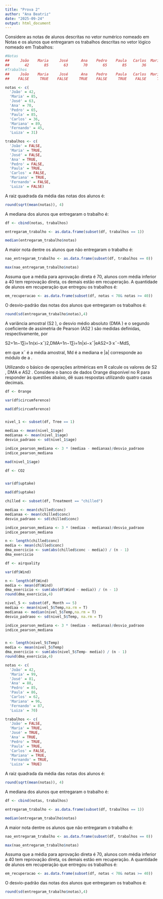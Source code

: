 ```yaml
---
title: "Prova 2"
author: "Ana Beatriz"
date: "2025-09-24"
output: html_document
---
```

Considere as notas de alunos descritas no vetor numérico nomeado em Notas
 e os alunos que entregaram os trabalhos descritas no vetor lógico nomeado em Trabalhos:
```r
#Notas
##     João    Maria     José      Ana    Pedro    Paula   Carlos  Mariana Fernando    Luiza 
##       42       85       63       70       65       85       36       89       45       31
#Trabalhos
##     João    Maria     José      Ana    Pedro    Paula   Carlos  Mariana Fernando    Luiza 
##    FALSE     TRUE    FALSE     TRUE    FALSE     TRUE    FALSE     TRUE    FALSE    FALSE
```

```r
notas <- c(
  'João' = 42,
  'Maria' = 85,
  'José' = 63,
  'Ana' = 70, 
  'Pedro' = 65,
  'Paula' = 85,
  'Carlos' = 36, 
  'Mariana' = 89,
  'Fernando' = 45, 
  'Luiza' = 31)

trabalhos <- c(
  'João' = FALSE,
  'Maria' = TRUE,
  'José' = FALSE,
  'Ana' = TRUE, 
  'Pedro' = FALSE,
  'Paula' = TRUE,
  'Carlos' = FALSE, 
  'Mariana' = TRUE,
  'Fernando' = FALSE, 
  'Luiza' = FALSE)


```


A raiz quadrada da média das notas dos alunos é: 
```r
round(sqrt(mean(notas)), 4)
```
A mediana dos alunos que entregaram o trabalho é: 
```r
df <- cbind(notas, trabalhos)

entregaram_trabalho <- as.data.frame(subset(df, trabalhos == 1)) 

median(entregaram_trabalho$notas)
```
A maior nota dentre os alunos que não entregaram o trabalho é: 
```r
nao_entregaram_trabalho <- as.data.frame(subset(df, trabalhos == 0))

max(nao_entregaram_trabalho$notas)
```
Assuma que a média para aprovação direta é 70, alunos com média inferior a 40 tem reprovação direta, os demais estão em recuperação. A quantidade de alunos em recuperação que entregou os trabalhos é: 
```r
em_recuperacao <- as.data.frame(subset(df, notas < 70& notas >= 40))


```

 O desvio-padrão das notas dos alunos que entregaram os trabalhos é: 
 
```r
round(sd(entregaram_trabalho$notas),4)
```
 
 A variância amostral (S2
), o desvio médio absoluto (DMA
) e o segundo coeficiente de assimetria de Pearson (AS2
) são medidas definidas, respectivamente, por

S2=1n−1∑i=1n(xi−x¯)2,DMA=1n−1∑i=1n|xi−x¯|eAS2=3⋅x¯−MdS,

em que x¯
 é a média amostral, Md
 é a mediana e |a|
 corresponde ao módulo de a
.

Utilizando o básico de operações aritméricas em R calcule os valores de S2
, DMA
 e AS2
. Considere o banco de dados Orange disponível no R para responder às questões abaixo, dê suas respostas utilizando quatro casas decimais.
```r

df <- Orange

var(df$circumference)

mad(df$circumference)



```
```r
nivel_1 <- subset(df, Tree == 1)

mediaa <- mean(nivel_1$age)
medianaa <- mean(nivel_1$age)
desvio_padraoo <- sd(nivel_1$age)

indice_pearson_mediana <- 3 * (mediaa - medianaa)/desvio_padraoo
indice_pearson_mediana

mad(nivel_1$age)
```
```r
df <- CO2


var(df$uptake)

```
```r
mad(df$uptake)

chilled <- subset(df, Treatment == "chilled")

mediaa <- mean(chilled$conc)
medianaa <- mean(chilled$conc)
desvio_padraoo <- sd(chilled$conc)

indice_pearson_mediana <- 3 * (mediaa - medianaa)/desvio_padraoo
indice_pearson_mediana

n <- length(chilled$conc)
media <- mean(chilled$conc)
dma_exercicio <- sum(abs(chilled$conc - media)) / (n - 1)
dma_exercicio
```
```r
df <- airquality

var(df$Wind)


```
```r
n <- length(df$Wind)
media <- mean(df$Wind)
dma_exercicio <- sum(abs(df$Wind - media)) / (n - 1)
round(dma_exercicio,4)
```

```r
nivel_5 <- subset(df, Month == 5)
mediaa <- mean(nivel_5$Temp,na.rm = T)
medianaa <- median(nivel_5$Temp,na.rm = T)
desvio_padraoo <- sd(nivel_5$Temp, na.rm = T)

indice_pearson_mediana <- 3 * (mediaa - medianaa)/desvio_padraoo
indice_pearson_mediana


n <- length(nivel_5$Temp)
media <- mean(nivel_5$Temp)
dma_exercicio <- sum(abs(nivel_5$Temp- media)) / (n - 1)
round(dma_exercicio,4)
```

```r
notas <- c(
  'João' = 42,
  'Maria' = 99,
  'José' = 81,
  'Ana' = 88, 
  'Pedro' = 85,
  'Paula' = 86,
  'Carlos' = 62, 
  'Mariana' = 96,
  'Fernando' = 87, 
  'Luiza' = 70)

trabalhos <- c(
  'João' = FALSE,
  'Maria' = TRUE,
  'José' = TRUE,
  'Ana' = TRUE, 
  'Pedro' = TRUE,
  'Paula' = TRUE,
  'Carlos' = FALSE, 
  'Mariana' = TRUE,
  'Fernando' = TRUE, 
  'Luiza' = TRUE)


```

A raiz quadrada da média das notas dos alunos é: 
```r
round(sqrt(mean(notas)), 4)
```
A mediana dos alunos que entregaram o trabalho é: 
```r
df <- cbind(notas, trabalhos)

entregaram_trabalho <- as.data.frame(subset(df, trabalhos == 1)) 

median(entregaram_trabalho$notas)
```
A maior nota dentre os alunos que não entregaram o trabalho é: 
```r
nao_entregaram_trabalho <- as.data.frame(subset(df, trabalhos == 0))

max(nao_entregaram_trabalho$notas)
```
Assuma que a média para aprovação direta é 70, alunos com média inferior a 40 tem reprovação direta, os demais estão em recuperação. A quantidade de alunos em recuperação que entregou os trabalhos é: 
```r
em_recuperacao <- as.data.frame(subset(df, notas < 70& notas >= 40))


```

 O desvio-padrão das notas dos alunos que entregaram os trabalhos é: 
 
```r
round(sd(entregaram_trabalho$notas),4)
```
